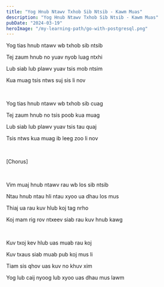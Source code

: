```yaml
---
title: "Yog Hnub Ntawv Txhob Sib Ntsib - Kawm Muas"
description: "Yog Hnub Ntawv Txhob Sib Ntsib - Kawm Muas"
pubDate: "2024-03-19"
heroImage: "/my-learning-path/go-with-postgresql.png"
---
```


Yog tias hnub ntawv wb txhob sib ntsib

Tej zaum hnub no yuav nyob luag ntxhi

Lub siab lub plawv yuav tsis mob ntsim

Kua muag tsis ntws suj sis li nov

<br />

Yog tias hnub ntawv wb txhob sib cuag

Tej zaum hnub no tsis poob kua muag

Lub siab lub plawv yuav tsis tau quaj

Tsis ntws kua muag ib leeg zoo li nov

<br />

[Chorus]

<br />

Vim muaj hnub ntawv rau wb los sib ntsib

Ntau hnub ntau hli ntau xyoo ua dhau los mus

Thiaj ua rau kuv hlub koj tag nrho

Koj mam rig rov ntxeev siab rau kuv hnub kawg

<br />

Kuv txoj kev hlub uas muab rau koj

Kuv txaus siab muab pub koj mus li

Tiam sis qhov uas kuv no khuv xim

Yog lub caij nyoog lub xyoo uas dhau mus lawm
